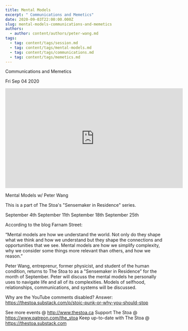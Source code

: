 ```yaml
---
title: Mental Models
excerpt: " Communications and Memetics"
date: 2020-09-03T22:00:00.000Z
slug: mental-models-communications-and-memetics
authors:
  - author: content/authors/peter-wang.md
tags:
  - tag: content/tags/session.md
  - tag: content/tags/mental-models.md
  - tag: content/tags/communications.md
  - tag: content/tags/memetics.md
---
```




 Communications and Memetics

Fri Sep 04 2020

<iframe width="560" height="315" src="https://www.youtube.com/embed/t9txUltLV5E" title="Mental Models: Communications and Memetics w/ Peter Wang. September 25th, 2020" frameborder="0" allow="accelerometer; autoplay; clipboard-write; encrypted-media; gyroscope; picture-in-picture" allowfullscreen ></iframe>

Mental Models w/ Peter Wang

This is a part of The Stoa's "Sensemaker in Residence" series. 

September 4th
September 11th
September 18th
September 25th

According to the blog Farnam Street:

“Mental models are how we understand the world. Not only do they shape what we think and how we understand but they shape the connections and opportunities that we see. Mental models are how we simplify complexity, why we consider some things more relevant than others, and how we reason.”

Peter Wang, entreprenur, former physicist, and student of the human condition, returns to The Stoa to as a "Sensemaker in Residence” for the month of September. Peter will discuss the mental models he personally uses to navigate life and all of its complexities. Models of selfhood, relationships, communications, and systems will be discussed.

Why are the YouTube comments disabled? Answer: https://thestoa.substack.com/p/stoic-punk-or-why-you-should-stop

See more events @ http://www.thestoa.ca
Support The Stoa @ https://www.patreon.com/the_stoa
Keep up-to-date with The Stoa @ https://thestoa.substack.com


